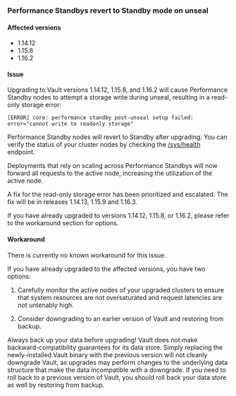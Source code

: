 ### Performance Standbys revert to Standby mode on unseal

#### Affected versions

- 1.14.12
- 1.15.8
- 1.16.2

#### Issue

Upgrading to Vault versions 1.14.12, 1.15.8, and 1.16.2 will cause Performance
Standby nodes to attempt a storage write during unseal, resulting in a read-only
storage error:

```
[ERROR] core: performance standby post-unseal setup failed: error="cannot write to readonly storage"
```

Performance Standby nodes will revert to Standby after upgrading. You can verify
the status of your cluster nodes by checking the
[/sys/health](/vault/api-docs/health.mdx) endpoint.

Deployments that rely on scaling across Performance Standbys will now forward
all requests to the active node, increasing the utilization of the active node.

A fix for the read-only storage error has been prioritized and escalated. The
fix will be in releases 1.14.13, 1.15.9 and 1.16.3.

<Warning title="Important">
If you have already upgraded to versions 1.14.12, 1.15.8, or 1.16.2, please
refer to the workaround section for options.
</Warning>

#### Workaround

There is currently no known workaround for this issue.

If you have already upgraded to the affected versions, you have two options:

1. Carefully monitor the active nodes of your upgraded clusters to ensure that
system resources are not oversaturated and request latencies are not untenably
high.

2. Consider downgrading to an earlier version of Vault and restoring from backup.

<Note title="Important">
Always back up your data before upgrading! Vault does not make
backward-compatibility guarantees for its data store. Simply replacing the
newly-installed Vault binary with the previous version will not cleanly
downgrade Vault, as upgrades may perform changes to the underlying data
structure that make the data incompatible with a downgrade. If you need to roll
back to a previous version of Vault, you should roll back your data store as
well by restoring from backup.
</Note>
